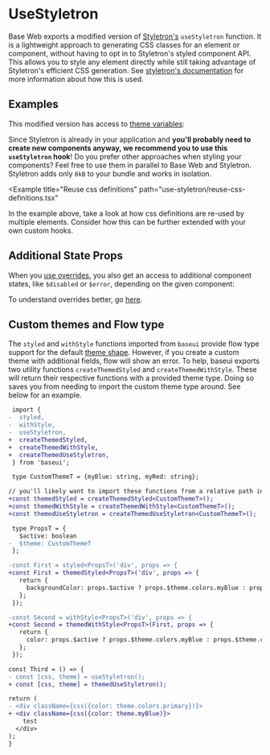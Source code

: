 <!--
Copyright (c) Uber Technologies, Inc.

This source code is licensed under the MIT license found in the
LICENSE file in the root directory of this source tree.
-->




# UseStyletron

Base Web exports a modified version of [Styletron's](https://www.styletron.org/api-reference#usestyletron) `useStyletron`
function. It is a lightweight approach to generating CSS classes for an element or component, without
having to opt in to Styletron's styled component API. This allows you to style any element directly while
still taking advantage of Styletron's efficient CSS generation. See
[styletron's documentation](https://www.styletron.org/react/#usestyletron-hook) for more
information about how this is used.

## Examples

This modified version has access to [theme variables](/guides/theming/#theme-properties):

<Example title="Using theme values" path="use-styletron/basic.tsx">
  <UseStyletronBasic />
</Example>

Since Styletron is already in your application and **you'll probably need to create new components anyway, we recommend you to use this `useStyletron` hook**!
Do you prefer other approaches when styling your components? Feel free to use
them in parallel to Base Web and Styletron. Styletron adds only `8kB` to your
bundle and works in isolation.

<Example
  title="Reuse css definitions"
  path="use-styletron/reuse-css-definitions.tsx"
>
  <ReuseDefinitions />
</Example>

In the example above, take a look at how css definitions are re-used by multiple elements. Consider how this can be
further extended with your own custom hooks.

## Additional State Props

When you [use overrides](/guides/understanding-overrides/), you also get an access to additional component states, like `$disabled` or `$error`, depending
on the given component:

<Example title="Overriding subcomponents" path="use-styletron/overrides.tsx">
  <StyledOverrides />
</Example>

To understand overrides better, go [here](/guides/understanding-overrides/).

## Custom themes and Flow type

The `styled` and `withStyle` functions imported from `baseui` provide flow type support for the
default [theme shape](/guides/theming/#theme-properties). However, if you create a custom theme with additional fields,
flow will show an error. To help, baseui exports two utility functions `createThemedStyled` and
`createThemedWithStyle`. These will return their respective functions with a provided theme type.
Doing so saves you from needing to import the custom theme type around. See below for an example.

```diff
 import {
-  styled,
-  withStyle,
-  useStyletron,
+  createThemedStyled,
+  createThemedWithStyle,
+  createThemedUseStyletron,
 } from 'baseui';

 type CustomThemeT = {myBlue: string, myRed: string};

// you'll likely want to import these functions from a relative path in your application
+const themedStyled = createThemedStyled<CustomThemeT>();
+const themedWithStyle = createThemedWithStyle<CustomThemeT>();
+const themedUseStyletron = createThemedUseStyletron<CustomThemeT>();

 type PropsT = {
   $active: boolean
-  $theme: CustomThemeT
 };

-const First = styled<PropsT>('div', props => {
+const First = themedStyled<PropsT>('div', props => {
   return {
     backgroundColor: props.$active ? props.$theme.colors.myBlue : props.$theme.colors.myRed,
   };
 });

-const Second = withStyle<PropsT>('div', props => {
+const Second = themedWithStyle<PropsT>(First, props => {
   return {
     color: props.$active ? props.$theme.colors.myBlue : props.$theme.colors.myRed,
   };
 });

const Third = () => {
- const [css, theme] = useStyletron();
+ const [css, theme] = themedUseStyletron();

return (
- <div className={css({color: theme.colors.primary})}>
+ <div className={css({color: theme.myBlue)}>
    test
  </div>
);
}
```
